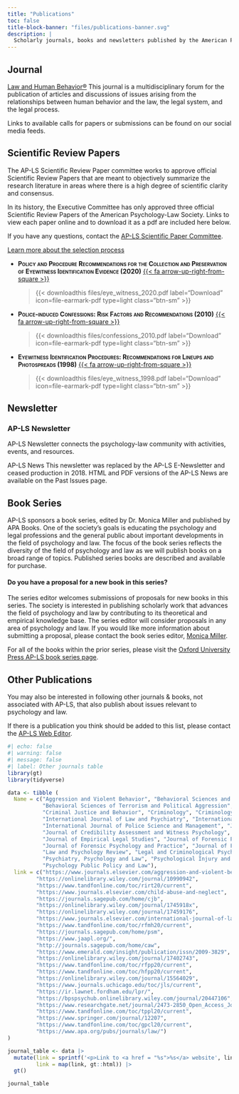 ```yaml
---
title: "Publications"
toc: false
title-block-banner: "files/publications-banner.svg"
description: |
  Scholarly journals, books and newsletters published by the American Psychology-Law Society. 
---
```


## Journal

[Law and Human Behavior®](https://www.apadivisions.org/division-41/publications/journals) This journal is a multidisciplinary forum for the publication of articles and discussions of issues arising from the relationships between human behavior and the law, the legal system, and the legal process.

Links to available calls for papers or submissions can be found on our social media feeds.

## Scientific Review Papers

The AP-LS Scientific Review Paper committee works to approve official Scientific Review Papers that are meant to objectively summarize the research literature in areas where there is a high degree of scientific clarity and consensus.

In its history, the Executive Committee has only approved three official Scientific Review Papers of the American Psychology-Law Society. Links to view each paper online and to download it as a pdf are included here below. 

If you have any questions, contact the [AP-LS Scientific Paper Committee](../about/committees.html). 

::: about-link
[Learn more about the selection process](https://psycnet.apa.org/fulltext/2020-06220-001.html)
:::

:::vspace2
:::

-   [**Policy and Procedure Recommendations for the Collection and Preservation of Eyewitness Identification Evidence (2020)**]{.smallcaps} [{{< fa arrow-up-right-from-square >}}](https://psycnet.apa.org/fulltext/2020-06220-002.html)

    > {{< downloadthis files/eye_witness_2020.pdf label="Download" icon=file-earmark-pdf type=light class="btn-sm" >}}

-   [**Police-induced Confessions: Risk Factors and Recommendations (2010)**]{.smallcaps} [{{< fa arrow-up-right-from-square >}}](https://psycnet.apa.org/record/2010-02823-002)

    > {{< downloadthis files/confessions_2010.pdf label="Download" icon=file-earmark-pdf type=light class="btn-sm" >}}

-   [**Eyewitness Identification Procedures: Recommendations for Lineups and Photospreads (1998)**]{.smallcaps} [{{< fa arrow-up-right-from-square >}}](https://psycnet.apa.org/fulltext/1998-03228-001.html)

    > {{< downloadthis files/eye_witness_1998.pdf label="Download" icon=file-earmark-pdf type=light class="btn-sm" >}}

## Newsletter

### AP-LS Newsletter

AP-LS Newsletter connects the psychology-law community with activities, events, and resources.

AP-LS News This newsletter was replaced by the AP-LS E-Newsletter and ceased production in 2018. HTML and PDF versions of the AP-LS News are available on the Past Issues page.

## Book Series

AP-LS sponsors a book series, edited by Dr. Monica Miller and published by APA Books. One of the society's goals is educating the psychology and legal professions and the general public about important developments in the field of psychology and law. The focus of the book series reflects the diversity of the field of psychology and law as we will publish books on a broad range of topics. Published series books are described and available for purchase.

::: callout-note
#### Do you have a proposal for a new book in this series?

The series editor welcomes submissions of proposals for new books in this series. The society is interested in publishing scholarly work that advances the field of psychology and law by contributing to its theoretical and empirical knowledge base. The series editor will consider proposals in any area of psychology and law. If you would like more information about submitting a proposal, please contact the book series editor, [Monica Miller](mailto:mkmiller@unr.edu).
:::

For all of the books within the prior series, please visit the [Oxford University Press AP-LS book series page](https://global.oup.com/academic/content/series/a/american-psychology-law-society-series-plp/?cc=ca&lang=en&).

## Other Publications

You may also be interested in following other journals & books, not associated with AP-LS, that also publish about issues relevant to psychology and law.

If there is a publication you think should be added to this list, please contact the [AP-LS Web Editor](mailto:webmaster@apls.org).

```r
#| echo: false
#| warning: false
#| message: false
#| label: Other journals table
library(gt)
library(tidyverse)

data <- tibble (
  Name = c("Aggression and Violent Behavior", "Behavioral Sciences and the Law", 
           "Behavioral Sciences of Terrorism and Political Aggression", "Child Abuse and Neglect", 
           "Criminal Justice and Behavior", "Criminology", "Criminology and Public Policy", 
           "International Journal of Law and Psychiatry", "International Journal of Forensic Mental Health", 
           "International Journal of Police Science and Management", "Journal of the American Academy of Psychiatry and Law", 
           "Journal of Credibility Assessment and Witness Psychology", "Journal of Criminal Psychology", 
           "Journal of Empirical Legal Studies", "Journal of Forensic Psychiatry and Psychology", 
           "Journal of Forensic Psychology and Practice", "Journal of Forensic Sciences", "Journal of Legal Studies", 
           "Law and Psychology Review", "Legal and Criminological Psychology", "Open Access Journal of Forensic Psychology", 
           "Psychiatry, Psychology and Law", "Psychological Injury and Law", "Psychology, Crime and Law", 
           "Psychology Public Policy and Law"),
  link = c("https://www.journals.elsevier.com/aggression-and-violent-behavior",
         "https://onlinelibrary.wiley.com/journal/10990942",
         "https://www.tandfonline.com/toc/rirt20/current",
         "https://www.journals.elsevier.com/child-abuse-and-neglect",
         "https://journals.sagepub.com/home/cjb",
         "https://onlinelibrary.wiley.com/journal/1745918x",
         "https://onlinelibrary.wiley.com/journal/17459176",
         "https://www.journals.elsevier.com/international-journal-of-law-and-psychiatry",
         "https://www.tandfonline.com/toc/rfmh20/current",
         "https://journals.sagepub.com/home/psm",
         "https://www.jaapl.org/",
         "http://journals.sagepub.com/home/caw",
         "https://www.emerald.com/insight/publication/issn/2009-3829",
         "https://onlinelibrary.wiley.com/journal/17402743",
         "https://www.tandfonline.com/toc/rfpp20/current",
         "https://www.tandfonline.com/toc/hfpp20/current",
         "https://onlinelibrary.wiley.com/journal/15564029",
         "https://www.journals.uchicago.edu/toc/jls/current",
         "https://ir.lawnet.fordham.edu/lpr/",
         "https://bpspsychub.onlinelibrary.wiley.com/journal/20447106",
         "https://www.researchgate.net/journal/2473-2850_Open_Access_Journal_of_Forensic_Psychology",
         "https://www.tandfonline.com/toc/tppl20/current",
         "https://www.springer.com/journal/12207",
         "https://www.tandfonline.com/toc/gpcl20/current",
         "https://www.apa.org/pubs/journals/law/")
)

journal_table <- data |> 
  mutate(link = sprintf('<p>Link to <a href = "%s">%s</a> website', link, Name), 
         link = map(link, gt::html)) |> 
  gt() 

journal_table

```
